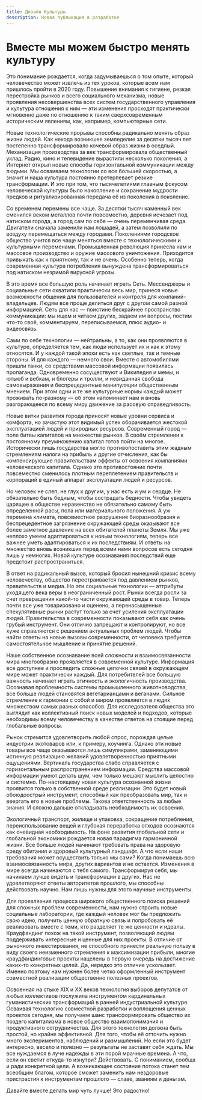 ```yaml
---
title: Дизайн Культуры
description: Новая публикация в разработке
---
```


# Вместе мы можем быстро менять культуру

Это понимание рождается, когда задумываешься о том опыте, который человечество может извлечь из тех уроков, которые всем нам пришлось пройти в 2020 году. Повышение внимания к гигиене, резкая перестройка рынков и всего социального механизма, новые проявления несовершенства всех систем государственного управления и культура отношения к ним — эти изменения просходят практически мгновенно даже по отношению к таким сверхсовременным историческим явлениям, как, например, компьютерные сети.

Новые технологические прорывы способны радикально менять образ жизни людей. Как некода возникшее земледелие за десятки тысяч лет постепенно трансформировало кочевой образ жизни в оседлый. Механизация производства за век трансформировала общественный уклад. Радио, кино и телевидение вырастили несколько поколения, а Интернет открыл новые способы горизонтальной коммуникации между людьми. Мы осваиваем технологии со все большей скоростью, а значит и наша культура постоянно претерпевает резкие трансформации. И это при том, что тысячелетиями главным фокусом человеческой культуры было накопление и сохранение мудрости предков и ритуализированная передача её из поколения в поколение.

Со временем перемены все чаще. За десятки тысяч каменный век сменился веком металлов почти повсеместно, деревня исчезает под натиском города, а город сам по себе — очень переменчивая среда. Двигатели сначала заменили нам лошадей, а затем позволили по воздуху перемещаться между городами. Поколениями городское общество учится все чаще меняться вместе с технологическими и культурными переменами. Промышленная революция принесла нам и массовое производство и оружие массового уничтожения. Приходится привыкать как к приятному, так и не очень. Особенно теперь, когда современная культура потребления вынуждена трансформироваться под натиском незримой вирусной угрозы.

В это время все большую роль начинает играть Сеть. Мессенджеры и социальные сети охватили практически весь мир, принеся новые возможности общения для пользователей и контроля для компаний-владельцев. Людям все проще делиться друг с другом самой разной информацией. Сеть для нас — поистине бескрайнее пространство коммуникации: мы ищем и читаем других, задаем им вопросы, постим что-то своё, комментируем, переписываемся, плюс аудио- и видеосвязь.

Сами по себе технологии — нейтральны, а то, как они проявляются в культуре, определяется тем, как люди использует их и как к этому относятся. И у каждой такой эпохи есть как светлые, так и темные стороны. И для каждого — немного свои. Вместе с автомобилями пришли танки, со средствами массовой информации появилась пропаганда. Одновременно сосуществуют и Википедия и мемы, и ютьюб и вебкам, и блогеры и тролли, и невиданная свобода самовыражения и беспрецедентные манипуляции общественным мнением. При этом одни и те же культурные нормы каждый может проживать по-разному — об этом напоминает нам и вновь разгорающееся по всему миру движение за расовую справедливость.

Новые витки развития города приносят новые уровни сервиса и комфорта, но зачастую этот видимый успех оборачивается жестокой эксплуатацией людей и природных ресурсов. Современный город — поле битвы капиталов на множестве рынков. В своём стремлении к постоянному преумножению капитал готов пойти на многое. Исторически лишь государства могло противопоставить этим жадным стремлениям налоги на прибыль и другие отчисления, как бы компенсирующие правительствам эффекты от освоения компаниями человеческого капитала. Однако это противостояние почти повсеместно сменилось плотным переплетением правительств и корпораций в единый аппарат эксплуатации людей и ресурсов.

Но человек не слеп, не глух к другим, у нас есть и ум и сердце. Не обязательно быть бедным, чтобы сострадать бедности. Чтобы увидеть царящее в обществе неравенство не обязательно самому быть определенной расы, пола или материального положения. А уж перемена климата, повсеместное разрушение биоразнообразия и беспрецедентное загрязнение окружающей среды оказывают все более заметное давление на всех обитателей планеты Земля. Мы уже неплохо умеем адаптироваться к новым технологиям, теперь все важнее уметь адаптироваться к их последствиям. И ответы на множество вновь возникших перед всеми нами вопросов есть сегодня лишь у немногих. Новой культуре осознавания последствий еще предстоит распространиться.

В ответ на радикальный вызов, который бросил нынешний кризис всему человечеству, общество перестраивается под давлением рынков, правительств и медиа. Но эти социальные технологии — аттрибуты уходящего века веры в неограниченный рост. Рынки всегда росли за счет превращения какой-то части окружающей среды в товар. Теперь почти все уже товаризовано и оценено, а перенасыщенные спекулятивные рынки растут только за счет усиления эксплуатации людей. Правительства в современности показывают себя как очень грубый инструмент. Они отлично запрещают и контролируют, но все хуже справляются с решением актуальных проблем людей. Чтобы найти ответы на новые вызовы современности, от человека требуется самостоятельное мышление и принятие решений.

Наше собственное осознавание всей сложности и взаимосвязанности мира многообразно проявляется в современной культуре. Информация все доступнее и проследить сложные цепочки связей в окружающем мире может практически каждый. Для потребителей все большую важность начинает играть этичность и экологичность производства. Осознавая проблемность системы промышленного животноводства, все больше людей становятся вегетарианцами и веганами. Сильное стремление к гармонии с собой и миром проявляется в людях множеством самых разных способов. Для исследователя общества это выглядит как коллективный поиск новых моделей и подходов, которые необходимы всему человечеству в качестве ответов на стоящие перед глобальные вопросы.

Рынок стремится удовлетворить любой спрос, порождая целые индустрии экотоваров или, к примеру, коучинга. Однако эти новые товары все чаще оказываются лишь симулякрами, заменяющими истинную реализацию желаний удовлетворенностью приятными ощущениями. Вертикаль государства слабо справляется с горизонтальным распространением информации. Средства массовой информации умеют делать шум, чем только мешают мыслить целостно и системно. По-настоящему новая культура осознанной жизни проявится только в собственной среде реализации. Это будет новый обоюдоострый инструмент, способный как преобразовать мир, так и ввергать его в новые проблемы. Такова ответственность за любые знания. И сложно дальше откладывать необходимость их освоения.

Экологичный транспорт, жилище и упаковка, сокращение потребления, переиспользование вещей и глубокая переработка отходов осознаются как очевидная необходимость. На фоне развития глобальной сети и глобальной экономики рождается новая парадигма гармоничной жизни. Все больше людей начинают требовать права на здоровую среду обитания и здоровый культурный ландшафт. А что если наши требования может осуществить только мы сами? Когда понимаешь всю взаимосвязанность мира, других вариантов и не остается. Изменения в мире всегда начинаются с тебя самого. Трансформируя себя, мы начинаем лучше видеть и трансформации в других. Нас не удовлетворяют ответы авторитетов прошлого, мы способны действовать научно. Нам лишь нужны для этого научные инструменты.

Для проявляения процесса широкого общественного поиска решений для сложных проблем современности, нам нужно строить новые социальные лаборатории, где каждый человек мог бы предложить свою идею, получить ценную обратную связь и попробовать её реализовать вместе с теми, кто разделяет те же ценности и идеалы. Краудфандинг похож на такой инструмент, позволяющий людям поддерживать интересные и ценные для них проекты. В отличие от рыночного инвестирования, не способного принести реальную пользу в виду своего неизменного стремления к максимизации прибыли, многие краудфандинговые проекты нацелены в первую очередь на достижение каких-то конкретных целей. Да, нередко это отличие ускользает. Именно поэтому нам нужнен более четко оформленный инструмент совместной реализации общественно полезных проектов.

Освоенная на стыке XIX и XX веков технология выборов депутатов от любых коллективов послужила инструментом кардинальных гуманистических трансформаций в ранней индустриальной культуре. Осваивая технологию совместной разработки и воплощения ценных проектов сегодня, мы получаем шанс трансформировать общество их поздего капитализма в новое общество взаимопонимания и продуктивного сотрудничества. Для этого технология должна быть простой, но крайне эффективной. Для того, чтобы её отточить нужно много экспериментов, наблюдений и размышлений. Но если это будет интересно, весело и полезно — результаты не заставят себя ждать. Мы все нуждаемся в луче надежды в эти порой мрачные времена. А что, если он светит откуда-то изнутри? Действовать. С пониманием, сообща и ради конкретной цели. А возникающее состояние потока станет тем всеобщим благом, которое сможет заменить нам нездоровые пристрастия к инструментам прошлого — славе, званиям и деньгам.

Давайте вместе делать мир чуть лучше! Это радостно!
